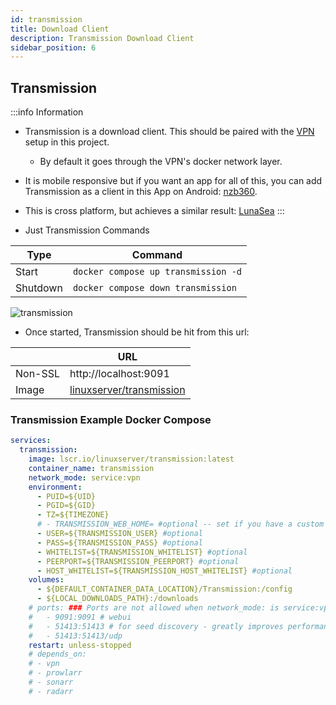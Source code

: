 ```yaml
---
id: transmission
title: Download Client
description: Transmission Download Client
sidebar_position: 6
---
```


## Transmission

:::info Information

- Transmission is a download client. This should be paired with the [VPN](./vpn.mdx) setup in this project.
  - By default it goes through the VPN's docker network layer.
- It is mobile responsive but if you want an app for all of this, you can add Transmission as a client in this App on Android: [nzb360](https://nzb360.com/).
- This is cross platform, but achieves a similar result: [LunaSea](https://www.lunasea.app/)
  :::

- Just Transmission Commands

| Type     | Command                             |
| -------- | ----------------------------------- |
| Start    | `docker compose up transmission -d` |
| Shutdown | `docker compose down transmission`  |

<img src="/Home-Media-Docker/img/transmission-web.png" alt="transmission" />

- Once started, Transmission should be hit from this url:

|         | URL                                                                                    |
| ------- | -------------------------------------------------------------------------------------- |
| Non-SSL | http://localhost:9091                                                                  |
| Image   | [linuxserver/transmission](https://docs.linuxserver.io/images/docker-transmission/?q=) |

### Transmission Example Docker Compose

```yaml
services:
  transmission:
    image: lscr.io/linuxserver/transmission:latest
    container_name: transmission
    network_mode: service:vpn
    environment:
      - PUID=${UID}
      - PGID=${GID}
      - TZ=${TIMEZONE}
      # - TRANSMISSION_WEB_HOME= #optional -- set if you have a custom transmission ui
      - USER=${TRANSMISSION_USER} #optional
      - PASS=${TRANSMISSION_PASS} #optional
      - WHITELIST=${TRANSMISSION_WHITELIST} #optional
      - PEERPORT=${TRANSMISSION_PEERPORT} #optional
      - HOST_WHITELIST=${TRANSMISSION_HOST_WHITELIST} #optional
    volumes:
      - ${DEFAULT_CONTAINER_DATA_LOCATION}/Transmission:/config
      - ${LOCAL_DOWNLOADS_PATH}:/downloads
    # ports: ### Ports are not allowed when network_mode: is service:vpn
    #   - 9091:9091 # webui
    #   - 51413:51413 # for seed discovery - greatly improves performance even if not seeding
    #   - 51413:51413/udp
    restart: unless-stopped
    # depends_on:
    # - vpn
    # - prowlarr
    # - sonarr
    # - radarr
```
